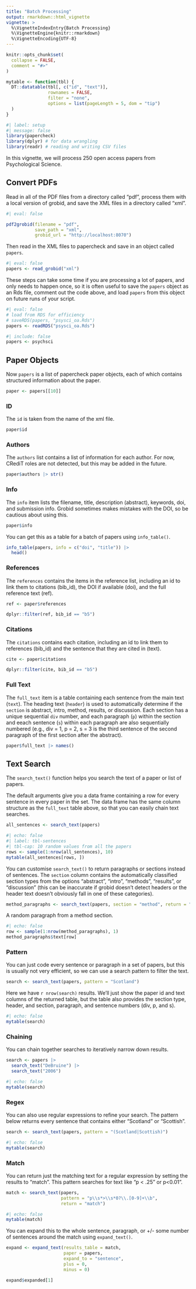 ```yaml
---
title: "Batch Processing"
output: rmarkdown::html_vignette
vignette: >
  %\VignetteIndexEntry{Batch Processing}
  %\VignetteEngine{knitr::rmarkdown}
  %\VignetteEncoding{UTF-8}
---
```


```r
knitr::opts_chunk$set(
  collapse = FALSE,
  comment = "#>"
)

mytable <- function(tbl) {
  DT::datatable(tbl[, c("id", "text")], 
                rownames = FALSE,
                filter = "none",
                options = list(pageLength = 5, dom = "tip")
  )
}
```

```r
#| label: setup
#| message: false
library(papercheck)
library(dplyr) # for data wrangling
library(readr) # reading and writing CSV files
```

In this vignette, we will process 250 open access papers from Psychological Science.

## Convert PDFs

Read in all of the PDF files from a directory called "pdf", process them with a local version of grobid, and save the XML files in a directory called "xml". 

```r
#| eval: false

pdf2grobid(filename = "pdf", 
           save_path = "xml", 
           grobid_url = "http://localhost:8070")
```

Then read in the XML files to papercheck and save in an object called `papers`. 

```r
#| eval: false
papers <- read_grobid("xml")
```

These steps can take some time if you are processing a lot of papers, and only needs to happen once, so it is often useful to save the `papers` object as an Rds file, comment out the code above, and load `papers` from this object on future runs of your script.

```r
#| eval: false
# load from RDS for efficiency
# saveRDS(papers, "psysci_oa.Rds")
papers <- readRDS("psysci_oa.Rds")
```

```r
#| include: false
papers <- psychsci
```


## Paper Objects

Now `papers` is a list of papercheck paper objects, each of which contains structured information about the paper.

```r
paper <- papers[[10]]
```

### ID

The `id` is taken from the name of the xml file.

```r
paper$id
```

### Authors

The `authors` list contains a list of information for each author. For now, CRediT roles are not detected, but this may be added in the future.

```r
paper$authors |> str()
```

### Info 

The `info` item lists the filename, title, description (abstract), keywords, doi, and submission info. Grobid sometimes makes mistakes with the DOI, so be cautious about using this.

```r
paper$info
```

You can get this as a table for a batch of papers using `info_table()`.

```r
info_table(papers, info = c("doi", "title")) |> 
  head()
```


### References

The `references` contains the items in the reference list, including an id to link them to citations (bib_id), the DOI if available (doi), and the full reference text (ref).

```r
ref <- paper$references

dplyr::filter(ref, bib_id == "b5")
```

### Citations

The `citations` contains each citation, including an id to link them to references (bib_id) and the sentence that they are cited in (text).

```r
cite <- paper$citations

dplyr::filter(cite, bib_id == "b5")
```

### Full Text

The `full_text` item is a table containing each sentence from the main text (`text`). The heading text (`header`) is used to automatically determine if the `section` is abstract, intro, method, results, or discussion. Each section has a unique sequential `div` number, and each paragraph (`p`) within the section and eeach sentence (`s`) within each paragraph are also sequentially numbered (e.g., div = 1, p = 2, s = 3 is the third sentence of the second paragraph of the first section after the abstract).

```r
paper$full_text |> names()
```


## Text Search

The `search_text()` function helps you search the text of a paper or list of papers.

The default arguments give you a data frame containing a row for every sentence in every paper in the set. The data frame has the same column structure as the `full_text` table above, so that you can easily chain text searches.

```r
all_sentences <- search_text(papers)
```

```r
#| echo: false
#| label: tbl-sentences
#| tbl-cap: 10 random values from all the papers 
rows <- sample(1:nrow(all_sentences), 10)
mytable(all_sentences[rows, ])
```

You can customise `search_text()` to return paragraphs or sections instead of sentences. The `section` column contains the automatically classified section types from the options "abstract", "intro", "methods", "results", or "discussion" (this can be inaccurate if grobid doesn't detect headers or the header text doesn't obviously fall in one of these categories).

```r
method_paragraphs <- search_text(papers, section = "method", return = "paragraph")
```

A random paragraph from a method section.

```r
#| echo: false
row <- sample(1:nrow(method_paragraphs), 1)
method_paragraphs$text[row]
```

### Pattern

You can just code every sentence or paragraph in a set of papers, but this is usually not very efficient, so we can use a search pattern to filter the text.

```r
search <- search_text(papers, pattern = "Scotland")
```

Here we have `r nrow(search)` results. We'll just show the paper id and text columns of the returned table, but the table also provides the section type, header, and section, paragraph, and sentence numbers (div, p, and s).

```r
#| echo: false
mytable(search)
```

### Chaining

You can chain together searches to iteratively narrow down results.

```r
search <- papers |>
  search_text("DeBruine") |>
  search_text("2006")
```

```r
#| echo: false
mytable(search)
```

### Regex

You can also use regular expressions to refine your search. The pattern below returns every sentence that contains either "Scotland" or "Scottish".

```r
search <- search_text(papers, pattern = "(Scotland|Scottish)")
```

```r
#| echo: false
mytable(search)
```


### Match

You can return just the matching text for a regular expression by setting the results to "match". This pattern searches for text like "p < .25" or p<0.01". 

```r
match <- search_text(papers, 
                     pattern = "p\\s*>\\s*0?\\.[0-9]+\\b", 
                     return = "match")
```

```r
#| echo: false
mytable(match)
```

You can expand this to the whole sentence, paragraph, or +/- some number of sentences around the match using `expand_text()`.

```r
expand <- expand_text(results_table = match, 
                      paper = papers,
                      expand_to = "sentence",
                      plus = 0,
                      minus = 0)

expand$expanded[1]
```

